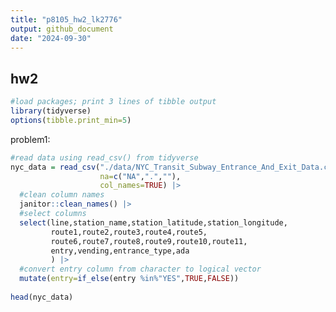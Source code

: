 ```yaml
---
title: "p8105_hw2_lk2776"
output: github_document
date: "2024-09-30"
---
```

## hw2

```r
#load packages; print 3 lines of tibble output
library(tidyverse)
options(tibble.print_min=5)
```

problem1:

```r
#read data using read_csv() from tidyverse
nyc_data = read_csv("./data/NYC_Transit_Subway_Entrance_And_Exit_Data.csv", 
                    na=c("NA",".",""), 
                    col_names=TRUE) |>
  #clean column names
  janitor::clean_names() |> 
  #select columns 
  select(line,station_name,station_latitude,station_longitude,
         route1,route2,route3,route4,route5,
         route6,route7,route8,route9,route10,route11,
         entry,vending,entrance_type,ada
         ) |> 
  #convert entry column from character to logical vector
  mutate(entry=if_else(entry %in%"YES",TRUE,FALSE))
  
head(nyc_data)
```

